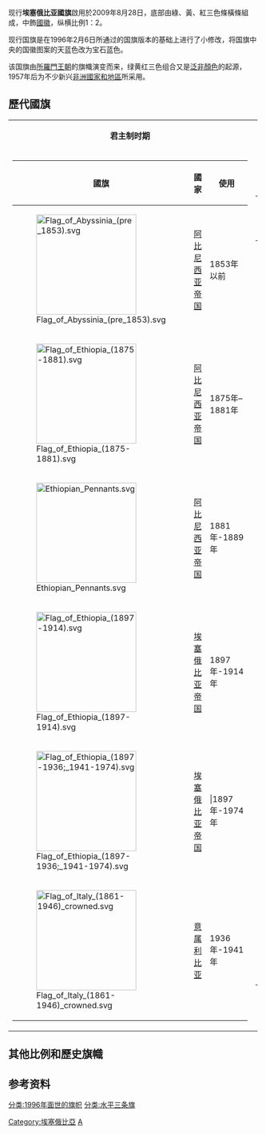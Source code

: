 {{Infobox Flag
| Name = 埃塞俄比亚联邦民主共和国
| Article = 
| Image = Flag of Ethiopia.svg
| Use = 111111
| Proportion = 1:2
| Adoption = 1996年10月31日(首次启用)<br>2009年8月28日(局部修改)
| Design = 底部由綠、黃、紅三色條橫條組成，中飾[[衣索比亞國徽|國徽]]，纵横比例1：2。
| Designer = 
| Image2 = Flag of the Ethiopian National Defense Force.svg
| Use2 = 001000
| Proportion2 = 2:3
| Adoption2 = 1996年10月31日
| Design2 = 底部由綠、黃、紅三色條橫條組成，中飾[[衣索比亞國徽|國徽]]，纵横比例1：2。
| Designer2 = 
| Image3 = Flag of Ethiopia (1996-2009).svg
| Use3 = 111111
| Proportion3 = 1:2
| Adoption3 = 1996年-2009年
| Design3 = 底部由綠、黃、紅三色條橫條組成，中飾[[衣索比亞國徽|國徽]]，纵横比例2：3。
| Designer3 = 
| Image4 = War Ensign of Ethiopia (FDRE).svg
| Use4 = 001000
| Proportion4 = 2:3
| Adoption4 = 1996年至今
| Design4 = 藍底，左上角由綠、黃、紅三色條橫條組成，中飾[[衣索比亞國徽|國徽]]，纵横比例1：2。
| Designer4 = 
}}


现行'''埃塞俄比亚國旗'''啟用於2009年8月28日，底部由綠、黃、紅三色條橫條組成，中飾[[衣索比亞國徽|國徽]]，纵横比例1：2。

现行国旗是在1996年2月6日所通过的国旗版本的基础上进行了小修改，将国旗中央的国徽图案的天蓝色改为宝石蓝色。

该国旗由[[所羅門王朝|所羅門王朝]]的旗幟演变而来，绿黄红三色组合又是[[泛非顏色|泛非顏色]]的起源，1957年后为不少新兴[[非洲国家和地區列表|非洲國家和地區]]所采用。

== 歷代國旗 ==
{{gallery items|width=180
|[[File:Flag_of_Ethiopia_(1875-1881).svg|180x100px]]|1875-1881年的国旗<ref>{{Cite web|url=http://www.rbvex.it/africapag/etiopia.html|title=etiopia|website=www.rbvex.it}}</ref>|[[File:Ethiopian_Pennants.svg|180x100px]]|从1881年到1889年，埃塞俄比亚在[[约翰尼斯四世|约翰尼斯四世]]期间使用了一面三角旗。|[[File:Flag_of_Ethiopia_(1897-1914).svg|180x100px]]|埃塞俄比亚国旗(1897-1914)。梅内利克二世于1897年10月6日下令从红、黄、绿三色从上到下为长方形。
|[[File:Flag_of_Ethiopia_(1975–1987).svg|180x100px]]|[[埃塞俄比亚帝国|埃塞俄比亚帝国]]国旗(1897-1974)。
|[[File:Flag_of_Ethiopia_(1897-1936;_1941-1974).svg|180x100px]]|带有[[犹大之狮|犹大之狮]]的旗帜(1897-1974)。 它仍然受到[[拉斯特法里运动|拉斯特法里运动]]和忠于[[海尔·塞拉西一世|海尔·塞拉西一世]]的人们的欢迎。
|[[File:Flag_of_Italy_(1861-1946)_crowned.svg|180x100px]]|[[意属东非|意属东非]]的旗帜 (1936-1941年)。<ref>{{Cite web|url=https://www.vexilla-mundi.com/ethiopia_history.html|title=Vexilla Mundi|date=June 28, 2020|archive-url=https://web.archive.org/web/20200628212127/https://www.vexilla-mundi.com/ethiopia_history.html|archive-date=2020-06-28}}</ref>
|[[File:War_Ensign_of_Ethiopia_(1955–1974).svg|180x100px]]|[[埃塞俄比亚帝国|埃塞俄比亚帝国]][[海军|海军]]的战旗(1955-1974年)，以[[蓝船旗|蓝船旗]]为基础设计。
|[[File:Flag_of_Ethiopia_(1974-1975).svg|180x100px]]|埃塞俄比亚[[埃塞俄比亚帝国|埃塞俄比亚帝国]]的旗帜(1974-1975年)，海尔·塞拉西一世被推翻后，通过去掉狮头上的王冠和把十字尖端改成矛尖来修改。<ref>{{Cite web|url=https://www.crwflags.com/fotw/flags/et-dpre.html|title=People's Democratic Republic of Ethiopia (1987 - 1991)|website=www.crwflags.com}}</ref>
|[[File:War_Ensign_of_Ethiopia_(1974–1975).svg|180x100px]]|[[埃塞俄比亚帝国|埃塞俄比亚帝国]][[海军|海军]]的战旗(1974-1975)。
|[[File:Flag_of_Ethiopia_(1975–1987).svg|180x100px]]|[[德尔格|德尔格]]下的“官方”旗帜(1975-1987)，本质上是没有狮子的帝国旗帜。人们看到的不仅仅是国旗。
|[[File:Flag_of_Ethiopia_(1975–1987)_(02).svg|180x100px]]|德尔格1975-1987年使用的国旗。很少见，也是1987年版本推出的国旗的先行版本。
|[[File:Flag_of_Ethiopia_(1987–1991).svg|180x100px]]|[[埃塞俄比亚人民民主共和国|埃塞俄比亚人民民主共和国]]的国旗(1987-1991年)采用了目前的1:2的比例。
|[[File:Flag_of_Ethiopia_(1991-1996).svg|180x100px]]|[[埃塞俄比亚过渡政府|埃塞俄比亚过渡政府]]的旗帜(1991-1996年)。它与1975-1987年的“官方”国旗相同，只是比例不同。
|[[File:Flag_of_Ethiopia_(1992-1996).svg|180x100px]]|1992年5月28日通过的[[埃塞俄比亚过渡政府|埃塞俄比亚过渡政府]]的国旗。
|[[File:Flag_of_Ethiopia_(1996).svg|180x100px]]|1996年至2009年[[埃塞俄比亚联邦民主共和国|埃塞俄比亚联邦民主共和国]]的国旗。<ref name="FNG9610">{{cite journal|title=第48/1996号公告——修改国旗和国徽公告的公告|journal=Federal Negarit Gazeta|date=31 October 1996|pages=272–273|url=http://www.hopr.gov.et/c/document_library/get_file?p_l_id=11402&folderId=108992&name=DLFE-3262.pdf}}</ref> 它的中心圆盘比当前旗帜中的更小更亮。
|33=[[File:Flag_of_Ethiopia.svg|180x100px]]|34=当前标志，自2009年起使用。}}
{|
|-
| width="33%" align="center" |'''君主制时期'''
| width="33%" align="center" |'''社会主义政權时期'''
| width="33%" align="center" |'''联邦民主共和国时期'''
|- valign="top"
|
{| class="wikitable"
|-
! 國旗 !! 國家 !! 使用
|-
| [[File:Flag_of_Abyssinia_(pre_1853).svg|200px]]||[[埃塞俄比亚历史|阿比尼西亚帝国]]||1853年以前
|-
| [[File:Flag_of_Ethiopia_(1875-1881).svg|200px]]||[[埃塞俄比亚历史|阿比尼西亚帝国]]||1875年–1881年
|-
| [[File:Ethiopian_Pennants.svg|200px]]||[[埃塞俄比亚帝国|阿比尼西亚帝国]]||1881年-1889年{{citation needed|date=2013年1月}}
|-
| [[File:Flag_of_Ethiopia_(1897-1914).svg|200px]]||[[埃塞俄比亚帝国|埃塞俄比亚帝国]]||1897年-1914年 
|-
| [[File:Flag_of_Ethiopia_(1897-1936;_1941-1974).svg|200px]]||[[埃塞俄比亚帝国|埃塞俄比亚帝国]]|||1897年-1974年 
|-
| [[File:Flag_of_Italy_(1861-1946)_crowned.svg|200px]]||[[意属利比亚|意属利比亚]]||1936年-1941年
|}
|
{| class="wikitable"
|-
! 國旗 !! 國家 !! 使用
|-
| [[File:Flag_of_Ethiopia_(1974-1975).svg|200px]] || [[社会主义埃塞俄比亚|社会主义埃塞俄比亚]] || 1974年-1975年 
|-
| [[File:Flag_of_Ethiopia_(1975–1987).svg|200px]] || [[社会主义埃塞俄比亚|社会主义埃塞俄比亚]] ||1975年-1987年
|-
| [[File:Flag_of_Ethiopia_(1975–1987)_(02).svg|200px]] ||[[社会主义埃塞俄比亚|社会主义埃塞俄比亚]]||1975年-1987年 社会主义埃塞俄比亚（非正式）
|-
| [[File:Flag_of_Ethiopia_(1987-1991).svg|200px]] || [[埃塞俄比亚人民民主共和国|埃塞俄比亚人民民主共和国]] || 1987年-1991年 
|-
| [[File:Flag_of_Ethiopia_(1991–1996,_3-2).svg|200px]] || [[埃塞俄比亚人民民主共和国|埃塞俄比亚人民民主共和国]] || 1991年 
|}
|
{| class="wikitable"
|-
! 國旗 !! 國家 !! 使用
|-
| [[File:Flag_of_Ethiopia_(1991-1996).svg|200px]] || [[埃塞俄比亚过渡政府|埃塞俄比亚过渡政府]] ||1991年-1996年
|-
| [[File:Flag_of_Ethiopia_(1992-1996).svg|200px]] || [[埃塞俄比亚过渡政府|埃塞俄比亚过渡政府]] ||1992年-1996年 
|-
| [[File:Flag_of_Ethiopia_(1996-2009).svg|200px]] || [[埃塞俄比亚联邦民主共和国|埃塞俄比亚联邦民主共和国]] ||1996年-2009年
|-
| [[File:Flag_of_Ethiopia.svg|200px]] || [[埃塞俄比亚联邦民主共和国|埃塞俄比亚联邦民主共和国]] ||2009年-至今 
|}

|}

== 其他比例和歷史旗幟 ==
{{flag gallery
|File:War Ensign of Ethiopia (1955–1974).svg|1955-1974 埃塞俄比亚帝国軍旗
|File:War Ensign of Ethiopia (1974–1975).svg|1974-1975 社会主义埃塞俄比亚軍旗
|File:የኢትዮጵያ ሕዝባዊ ዲሞክራሲያዊ ሪፐብሊክ (People's Democratic Republic of Ethiopia) (16-9).svg| 1991 埃塞俄比亚人民民主共和国
|File:Flag of Ethiopia (1996–2009, 3-2).svg|1996-2009 埃塞俄比亚联邦民主共和国
|File:Flag of Ethiopia (3-2).svg|2009-至今 埃塞俄比亚联邦民主共和国
}}
==参考资料==

{{非洲題目|國旗}}

[[Category:埃塞俄比亞|Category:埃塞俄比亞]]
[[Category:國旗|A]]
[[分类:1996年面世的旗帜|分类:1996年面世的旗帜]]
[[分类:水平三条旗|分类:水平三条旗]]